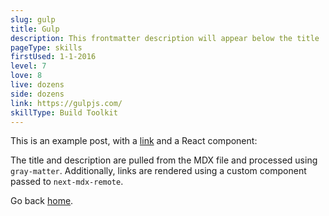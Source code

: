 ```yaml
---
slug: gulp
title: Gulp
description: This frontmatter description will appear below the title
pageType: skills
firstUsed: 1-1-2016
level: 7
love: 8
live: dozens
side: dozens
link: https://gulpjs.com/
skillType: Build Toolkit
---
```


This is an example post, with a [link](https://nextjs.org) and a React component:

The title and description are pulled from the MDX file and processed using `gray-matter`. Additionally, links are rendered using a custom component passed to `next-mdx-remote`.

Go back [home](/).
